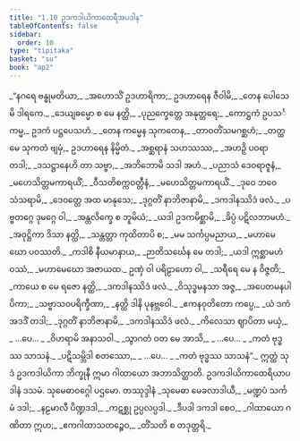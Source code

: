 ```yaml
---
title: "1.10 ဥဒကဒါယိကာထေရီအပဒါန"
tableOfContents: false
sidebar:
  order: 10
type: "tipitaka"
basket: "su"
book: "ap2"
---
```



<DynamicBreadcrumb />

<Division number="116" book="ap2" e="ch" v="20" p="11">

<Paragraph number="136" type="verses" book="ap2">
_“နဂရေ ဗန္ဓုမတိယာ,_  
_အဟောသိံ ဥဒဟာရိကာ;_  
ဥဒဟာရေန ဇီဝါမိ,_  
_တေန ပေါသေမိ ဒါရကေ._  

</Paragraph>

</Division>
<Division number="117" book="ap2" e="ch" v="20" p="11">

<Paragraph number="137" type="verses" book="ap2">
_ဒေယျဓမ္မော စ မေ နတ္ထိ,_  
_ပုညက္ခေတ္တေ အနုတ္တရေ;_  
_ကောဋ္ဌကံ ဥပသင်္ကမ္မ,_  
ဥဒကံ ပဋ္ဌပေသဟံ._  

</Paragraph>

</Division>
<Division number="118" book="ap2" e="ch" v="20" p="11">

<Paragraph number="138" type="verses" book="ap2">
_တေန ကမ္မေန သုကတေန,_  
_တာဝတိံသမဂစ္ဆဟံ;_  
_တတ္ထ မေ သုကတံ ဗျမှံ,_  
ဥဒဟာရေန နိမ္မိတံ._  

</Paragraph>

</Division>
<Division number="119" book="ap2" e="ch" v="20" p="11">

<Paragraph number="139" type="verses" book="ap2">
_အစ္ဆရာနံ သဟဿဿ,_  
_အဟဉှိ ပဝရာ တဒါ;_  
_ဒသဋ္ဌာနေဟိ တာ သဗ္ဗာ,_  
_အဘိဘောမိ သဒါ အဟံ._  

</Paragraph>

</Division>
<Division number="120" book="ap2" e="ch" v="20" p="11">

<Paragraph number="140" type="verses" book="ap2">
_ပညာသံ ဒေဝရာဇူနံ,_  
_မဟေသိတ္တမကာရယိံ;_  
_ဝီသတိစက္ကဝတ္တီနံ,_  
_မဟေသိတ္တမကာရယိံ._  

</Paragraph>

</Division>
<Division number="121" book="ap2" e="ch" v="20" p="11">

<Paragraph number="141" type="verses" book="ap2">
_ဒုဝေ ဘဝေ သံသရာမိ,_  
_ဒေဝတ္တေ အထ မာနုသေ;_  
_ဒုဂ္ဂတိံ နာဘိဇာနာမိ,_  
_ဒကဒါနဿိဒံ ဖလံ._  

</Paragraph>

</Division>
<Division number="122" book="ap2" e="ch" v="20" p="11">

<Paragraph number="142" type="verses" book="ap2">
_ပဗ္ဗတဂ္ဂေ ဒုမဂ္ဂေ ဝါ,_  
_အန္တလိက္ခေ စ ဘူမိယံ;_  
_ယဒါ ဥဒကမိစ္ဆာမိ,_  
_ခိပ္ပံ ပဋိလဘာမဟံ._  

</Paragraph>

</Division>
<Division number="123" book="ap2" e="ch" v="20" p="12">

<Paragraph number="143" type="verses" book="ap2">
_အဝုဋ္ဌိကာ ဒိသာ နတ္ထိ,_  
_သန္တတ္တာ ကုထိတာပိ စ;_  
_မမ သင်္ကပ္ပမညာယ,_  
_မဟာမေဃော ပဝဿတိ._  

</Paragraph>

</Division>
<Division number="124" book="ap2" e="ch" v="20" p="12">

<Paragraph number="144" type="verses" book="ap2">
_ကဒါစိ နီယမာနာယ,_  
_ဉာတိသင်္ဃေန မေ တဒါ;_  
_ယဒါ ဣစ္ဆာမဟံ ဝဿံ,_  
_မဟာမေဃော အဇာယထ._  

</Paragraph>

</Division>
<Division number="125" book="ap2" e="ch" v="20" p="12">

<Paragraph number="145" type="verses" book="ap2">
ဥဏှံ ဝါ ပရိဠာဟော ဝါ,_  
_သရီရေ မေ န ဝိဇ္ဇတိ;_  
_ကာယေ စ မေ ရဇော နတ္ထိ,_  
_ဒကဒါနဿိဒံ ဖလံ._  

</Paragraph>

</Division>
<Division number="126" book="ap2" e="ch" v="20" p="12">

<Paragraph number="146" type="verses" book="ap2">
_ဝိသုဒ္ဓမနသာ အဇ္ဇ,_  
_အပေတမနပါပိကာ;_  
_သဗ္ဗာသဝပရိက္ခီဏာ,_  
_နတ္ထိ ဒါနိ ပုနဗ္ဘဝေါ._  

</Paragraph>

</Division>
<Division number="127" book="ap2" e="ch" v="20" p="12">

<Paragraph number="147" type="verses" book="ap2">
_ဧကနဝုတိတော ကပ္ပေ,_  
_ယံ ဒကံ အဒဒိံ တဒါ;_  
_ဒုဂ္ဂတိံ နာဘိဇာနာမိ,_  
_ဒကဒါနဿိဒံ ဖလံ._  

</Paragraph>

</Division>
<Division number="128" book="ap2" e="ch" v="20" p="12">

<Paragraph number="148" type="verses" book="ap2">
_ကိလေသာ ဈာပိတာ မယှံ,_  
_ …ပေ… _  
_ဝိဟရာမိ အနာသဝါ._  

</Paragraph>

</Division>
<Division number="129" book="ap2" e="ch" v="20" p="12">

<Paragraph number="149" type="verses" book="ap2">
_သွာဂတံ ဝတ မေ အာသိ,_  
_ …ပေ… _  
_ကတံ ဗုဒ္ဓဿ သာသနံ._  

</Paragraph>

</Division>
<Division number="130" book="ap2" e="ch" v="20" p="12">

<Paragraph number="150" type="verses" book="ap2">
_ပဋိသမ္ဘိဒါ စတဿော,_  
_ …ပေ… _  
_ကတံ ဗုဒ္ဓဿ သာသနံ”._  

</Paragraph>

<Paragraph number="151" book="ap2">
ဣတ္ထံ သုဒံ ဥဒကဒါယိကာ ဘိက္ခုနီ ဣမာ ဂါထာယော အဘာသိတ္ထာတိ.

</Paragraph>
</Division>

<Paragraph number="152" type="center" book="ap2">
ဥဒကဒါယိကာထေရိယာပဒါနံ ဒသမံ.



</Paragraph>

<Paragraph number="153" type="center" book="ap2">
သုမေဓာဝဂ္ဂေါ ပဌမော.



</Paragraph>

<Paragraph number="154" type="center" book="ap2">
တဿုဒ္ဒါနံ


</Paragraph>

<Paragraph number="155" type="verses" book="ap2">
_သုမေဓာ မေခလာဒါယီ,_  
_မဏ္ဍပံ သင်္ကမံ ဒဒါ;_  
_နဠမာလီ ပိဏ္ဍဒဒါ,_  
_ကဋစ္ဆု ဥပ္ပလပ္ပဒါ._  

</Paragraph>

<Paragraph number="156" type="verses" book="ap2">
_ဒီပဒါ ဒကဒါ စေဝ,_  
_ဂါထာယော ဂဏိတာ ဣဟ;_  
_ဧကဂါထာသတဉ္စေဝ,_  
_တိံသတိ စ တဒုတ္တရိ._
</Paragraph>